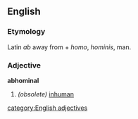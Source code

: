 ==English==
===Etymology===
Latin ''ab'' away from + ''homo'', ''hominis'', man.
===Adjective===
'''abhominal'''
#''(obsolete)'' [[inhuman]]
[[category:English adjectives]]